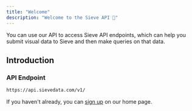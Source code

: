 ```yaml
---
title: "Welcome"
description: "Welcome to the Sieve API 👋"
---
```


You can use our API to access Sieve API endpoints, which can help you submit visual data to Sieve and then make queries on that data.

## Introduction

### API Endpoint

```bash
https://api.sievedata.com/v1/
```

If you haven't already, you can [sign up](https://www.sievedata.com/) on our home page.
